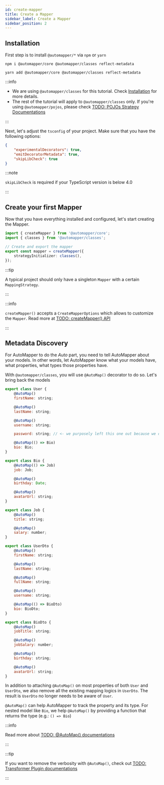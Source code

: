 ```yaml
---
id: create-mapper
title: Create a Mapper
sidebar_label: Create a Mapper
sidebar_position: 2
---
```



## Installation

First step is to install `@automapper/*` via `npm` or `yarn`

```shell
npm i @automapper/core @automapper/classes reflect-metadata
```

```shell
yarn add @automapper/core @automapper/classes reflect-metadata
```

:::info

-   We are using `@automapper/classes` for this tutorial. Check [Installation](../getting-started/installation) for more details.
-   The rest of the tutorial will apply to `@automapper/classes` only. If you're using `@automapper/pojos`, please check [TODO: POJOs Strategy Documentations](.)

:::

Next, let's adjust the `tsconfig` of your project. Make sure that you have the following options:

```json
{
    "experimentalDecorators": true,
    "emitDecoratorMetadata": true,
    "skipLibCheck": true
}
```

:::note

`skipLibCheck` is required if your TypeScript version is below 4.0

:::

## Create your first Mapper

Now that you have everything installed and configured, let's start creating the Mapper.

```ts title="/src/mappings/mapper.ts"
import { createMapper } from '@automapper/core';
import { classes } from '@automapper/classes';

// Create and export the mapper
export const mapper = createMapper({
    strategyInitializer: classes(),
});
```

:::tip

A typical project should only have a singleton `Mapper` with a certain `MappingStrategy`.

:::

:::info

`createMapper()` accepts a `CreateMapperOptions` which allows to customize the `Mapper`. Read more at [TODO: createMapper() API](.)

:::

## Metadata Discovery

For AutoMapper to do the _Auto_ part, you need to tell AutoMapper about your models. In other words, let AutoMapper know what your models have, what properties, what types those properties have.

With `@automapper/classes`, you will use `@AutoMap()` decorator to do so. Let's bring back the models

<Tabs>
<TabItem value="user" label="user.entity.ts" default>

```js
export class User {
    @AutoMap()
    firstName: string;

    @AutoMap()
    lastName: string;

    @AutoMap()
    username: string;

    password: string; // <- we purposely left this one out because we don't want to map "password"

    @AutoMap(() => Bio)
    bio: Bio;
}

export class Bio {
    @AutoMap(() => Job)
    job: Job;

    @AutoMap()
    birthday: Date;

    @AutoMap()
    avatarUrl: string;
}

export class Job {
    @AutoMap()
    title: string;

    @AutoMap()
    salary: number;
}
```

</TabItem>
<TabItem value="userdto" label="user.dto.ts">

```js
export class UserDto {
    @AutoMap()
    firstName: string;

    @AutoMap()
    lastName: string;

    @AutoMap()
    fullName: string;

    @AutoMap()
    username: string;

    @AutoMap(() => BioDto)
    bio: BioDto;
}

export class BioDto {
    @AutoMap()
    jobTitle: string;

    @AutoMap()
    jobSalary: number;

    @AutoMap()
    birthday: string;

    @AutoMap()
    avatarUrl: string;
}
```

</TabItem>
</Tabs>

In addition to attaching `@AutoMap()` on most properties of both `User` and `UserDto`, we also remove all the existing mapping logics in `UserDto`. The result is `UserDto` no longer needs to be aware of `User`.

`@AutoMap()` can help AutoMapper to track the property and its type. For nested model like `Bio`, we help `@AutoMap()` by providing a function that returns the type (e.g.: `() => Bio`)

:::info

Read more about [TODO: @AutoMap() documentations](.)

:::

:::tip

If you want to remove the verbosity with `@AutoMap()`, check out [TODO: Transformer Plugin documentations](.)

:::
